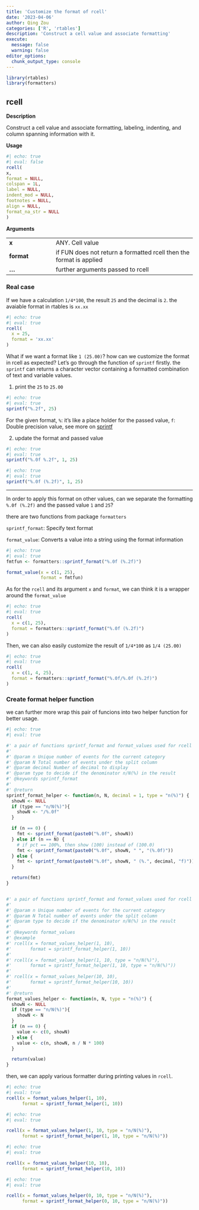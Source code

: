 ```yaml
---
title: 'Customize the format of rcell'
date: '2023-04-06'
author: Qing Zou
categories: ['R', 'rtables']
description: 'Construct a cell value and associate formatting'
execute:
  message: false
  warning: false
editor_options:
  chunk_output_type: console
---
```



```r
library(rtables)
library(formatters)
```

## rcell

__Description__

Construct a cell value and associate formatting, labeling, indenting, and column spanning information with it.

__Usage__

```r
#| echo: true
#| eval: false
rcell(
x,
format = NULL,
colspan = 1L,
label = NULL,
indent_mod = NULL,
footnotes = NULL,
align = NULL,
format_na_str = NULL
)
```

__Arguments__

  |
 -|:--
 __x__| ANY. Cell value
 __format__| if FUN does not return a formatted rcell then the format is applied
 __...__|  further arguments passed to rcell

### Real case

If we have a calculation `1/4*100`, the result `25` and the decimal is `2`.
the avaiable format in rtables is `xx.xx`

```r
#| echo: true
#| eval: true
rcell(
  x = 25,
  format = 'xx.xx'
)
```

What if we want a format like `1 (25.00)`? how can we customize the format in rcell as expected?
Let's go through the function of `sprintf` firstly. the `sprintf` can returns a character vector containing a formatted combination of text and variable values.


1. print the `25` to `25.00`

```r
#| echo: true
#| eval: true
sprintf("%.2f", 25)
```
For the given format, `%`: it's like a place holder for the passed value, `f`: Double precision value, see more on [sprintf](https://www.rdocumentation.org/packages/base/versions/3.6.2/topics/sprintf)


2. update the format and passed value

```r
#| echo: true
#| eval: true
sprintf("%.0f %.2f", 1, 25)
```

```r
#| echo: true
#| eval: true
sprintf("%.0f (%.2f)", 1, 25)
```

---

In order to apply this format on other values, can we separate the formatting `%.0f (%.2f)` and the passed value `1` and `25`?

there are two functions from package `formatters`

`sprintf_format`: Specify text format

`format_value`: Converts a value into a string using the format information

```r
#| echo: true
#| eval: true
fmtfun <- formatters::sprintf_format("%.0f (%.2f)")

format_value(x = c(1, 25),
             format = fmtfun)
```

As for the `rcell` and  its argument `x` and `format`, we can think it is a wrapper around the `format_value`

```r
#| echo: true
#| eval: true
rcell(
  x = c(1, 25),
  format = formatters::sprintf_format("%.0f (%.2f)")
)
```

Then, we can also easily customize the result of `1/4*100` as `1/4 (25.00)`

```r
#| echo: true
#| eval: true
rcell(
  x = c(1, 4, 25),
  format = formatters::sprintf_format("%.0f/%.0f (%.2f)")
)
```

### Create format helper function

we can further more wrap this pair of funcions into two helper function for better usage.

```r
#| echo: true
#| eval: true

#' a pair of functions sprintf_format and format_values used for rcell
#'
#' @param n Unique number of events for the current category
#' @param N Total number of events under the split column
#' @param decimal Number of decimal to display
#' @param type to decide if the denominator n/N(%) in the result
#' @keywords sprintf_format
#'
#' @return
sprintf_format_helper <- function(n, N, decimal = 1, type = "n(%)") {
  showN <- NULL
  if (type == "n/N(%)"){
    showN <- "/%.0f"
  }

  if (n == 0) {
    fmt <- sprintf_format(paste0("%.0f", showN))
  } else if (n == N) {
    # if pct == 100%, then show (100) instead of (100.0)
    fmt <- sprintf_format(paste0("%.0f", showN, " ", "(%.0f)"))
  } else {
    fmt <- sprintf_format(paste0("%.0f", showN, " (%.", decimal, "f)"))
  }

  return(fmt)
}


#' a pair of functions sprintf_format and format_values used for rcell
#'
#' @param n Unique number of events for the current category
#' @param N Total number of events under the split column
#' @param type to decide if the denominator n/N(%) in the result
#'
#' @keywords format_values
#' @example
#' rcell(x = format_values_helper(1, 10),
#'       format = sprintf_format_helper(1, 10))
#'
#' rcell(x = format_values_helper(1, 10, type = "n/N(%)"),
#'       format = sprintf_format_helper(1, 10, type = "n/N(%)"))
#'
#' rcell(x = format_values_helper(10, 10),
#'       format = sprintf_format_helper(10, 10))
#'
#' @return
format_values_helper <- function(n, N, type = "n(%)") {
  showN <- NULL
  if (type == "n/N(%)"){
    showN <- N
  }
  if (n == 0) {
    value <- c(0, showN)
  } else {
    value <- c(n, showN, n / N * 100)
  }

  return(value)
}
```

then, we can apply various formatter during printing values in `rcell`.

```r
#| echo: true
#| eval: true
rcell(x = format_values_helper(1, 10),
      format = sprintf_format_helper(1, 10))
```

```r
#| echo: true
#| eval: true

rcell(x = format_values_helper(1, 10, type = "n/N(%)"),
      format = sprintf_format_helper(1, 10, type = "n/N(%)"))

```

```r
#| echo: true
#| eval: true

rcell(x = format_values_helper(10, 10),
      format = sprintf_format_helper(10, 10))
```

```r
#| echo: true
#| eval: true

rcell(x = format_values_helper(0, 10, type = "n/N(%)"),
      format = sprintf_format_helper(0, 10, type = "n/N(%)"))
```
